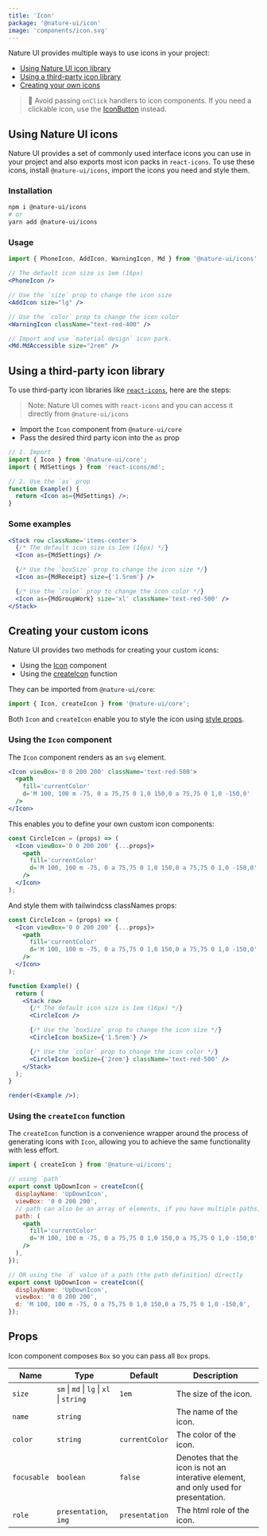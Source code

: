 ```yaml
---
title: 'Icon'
package: '@nature-ui/icon'
image: 'components/icon.svg'
---
```


Nature UI provides multiple ways to use icons in your project:

- [Using Nature UI icon library](#using-nature-ui-icons)
- [Using a third-party icon library](#using-a-third-party-icon-library)
- [Creating your own icons](#creating-your-custom-icons)

> 🚨 Avoid passing `onClick` handlers to icon components. If you need a
> clickable icon, use the [IconButton](/docs/form/icon-button) instead.

## Using Nature UI icons

Nature UI provides a set of commonly used interface icons you can use in your
project and also exports most icon packs in `react-icons`. To use these icons,
install `@nature-ui/icons`, import the icons you need and style them.

### Installation

```bash
npm i @nature-ui/icons
# or
yarn add @nature-ui/icons
```

### Usage

```jsx live=false
import { PhoneIcon, AddIcon, WarningIcon, Md } from '@nature-ui/icons'

// The default icon size is 1em (16px)
<PhoneIcon />

// Use the `size` prop to change the icon size
<AddIcon size="lg" />

// Use the `color` prop to change the icon color
<WarningIcon className="text-red-400" />

// Import and use `material design` icon park.
<Md.MdAccessible size="2rem" />
```

## Using a third-party icon library

To use third-party icon libraries like
[`react-icons`](https://react-icons.github.io/react-icons/), here are the steps:

> Note: Nature UI comes with `react-icons` and you can access it directly from
> `@nature-ui/icons`

- Import the `Icon` component from `@nature-ui/core`
- Pass the desired third party icon into the `as` prop

```jsx live=false
// 1. Import
import { Icon } from '@nature-ui/core';
import { MdSettings } from 'react-icons/md';

// 2. Use the `as` prop
function Example() {
  return <Icon as={MdSettings} />;
}
```

### Some examples

```jsx
<Stack row className='items-center'>
  {/* The default icon size is 1em (16px) */}
  <Icon as={MdSettings} />

  {/* Use the `boxSize` prop to change the icon size */}
  <Icon as={MdReceipt} size={'1.5rem'} />

  {/* Use the `color` prop to change the icon color */}
  <Icon as={MdGroupWork} size='xl' className='text-red-500' />
</Stack>
```

## Creating your custom icons

Nature UI provides two methods for creating your custom icons:

- Using the [Icon](#using-the-icon-component) component
- Using the [createIcon](#using-the-createicon-function) function

They can be imported from `@nature-ui/core`:

```jsx live=false
import { Icon, createIcon } from '@nature-ui/core';
```

Both `Icon` and `createIcon` enable you to style the icon using
[style props](/docs/features/style-props).

### Using the `Icon` component

The `Icon` component renders as an `svg` element.

```jsx
<Icon viewBox='0 0 200 200' className='text-red-500'>
  <path
    fill='currentColor'
    d='M 100, 100 m -75, 0 a 75,75 0 1,0 150,0 a 75,75 0 1,0 -150,0'
  />
</Icon>
```

This enables you to define your own custom icon components:

```jsx live=false
const CircleIcon = (props) => (
  <Icon viewBox='0 0 200 200' {...props}>
    <path
      fill='currentColor'
      d='M 100, 100 m -75, 0 a 75,75 0 1,0 150,0 a 75,75 0 1,0 -150,0'
    />
  </Icon>
);
```

And style them with tailwindcss classNames props:

```jsx manual=true
const CircleIcon = (props) => (
  <Icon viewBox='0 0 200 200' {...props}>
    <path
      fill='currentColor'
      d='M 100, 100 m -75, 0 a 75,75 0 1,0 150,0 a 75,75 0 1,0 -150,0'
    />
  </Icon>
);

function Example() {
  return (
    <Stack row>
      {/* The default icon size is 1em (16px) */}
      <CircleIcon />

      {/* Use the `boxSize` prop to change the icon size */}
      <CircleIcon boxSize={'1.5rem'} />

      {/* Use the `color` prop to change the icon color */}
      <CircleIcon boxSize={'2rem'} className='text-red-500' />
    </Stack>
  );
}

render(<Example />);
```

### Using the `createIcon` function

The `createIcon` function is a convenience wrapper around the process of
generating icons with `Icon`, allowing you to achieve the same functionality
with less effort.

```jsx live=false
import { createIcon } from '@nature-ui/icons';

// using `path`
export const UpDownIcon = createIcon({
  displayName: 'UpDownIcon',
  viewBox: '0 0 200 200',
  // path can also be an array of elements, if you have multiple paths, lines, shapes, etc.
  path: (
    <path
      fill='currentColor'
      d='M 100, 100 m -75, 0 a 75,75 0 1,0 150,0 a 75,75 0 1,0 -150,0'
    />
  ),
});

// OR using the `d` value of a path (the path definition) directly
export const UpDownIcon = createIcon({
  displayName: 'UpDownIcon',
  viewBox: '0 0 200 200',
  d: 'M 100, 100 m -75, 0 a 75,75 0 1,0 150,0 a 75,75 0 1,0 -150,0',
});
```

## Props

Icon component composes `Box` so you can pass all `Box` props.

| Name        | Type                                     | Default        | Description                                                                         |
| ----------- | ---------------------------------------- | -------------- | ----------------------------------------------------------------------------------- |
| `size`      | `sm` \| `md` \| `lg` \| `xl` \| `string` | `1em`          | The size of the icon.                                                               |
| `name`      | `string`                                 |                | The name of the icon.                                                               |
| `color`     | `string`                                 | `currentColor` | The color of the icon.                                                              |
| `focusable` | `boolean`                                | `false`        | Denotes that the icon is not an interative element, and only used for presentation. |
| `role`      | `presentation`, `img`                    | `presentation` | The html role of the icon.                                                          |
